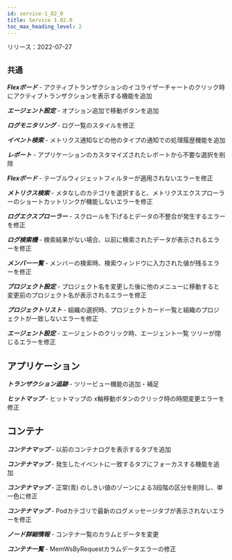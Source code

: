 ```yaml
---
id: service-1_82_0
title: Service 1.82.0
toc_max_heading_level: 2
---
```



リリース：2022-07-27

## `共通`

**_Flexボード_** - アクティブトランザクションのイコライザーチャートのクリック時にアクティブトランザクションを表示する機能を追加

**_エージェント設定_** - オプション追加で移動ボタンを追加

**_ログモニタリング_** - ログ一覧のスタイルを修正

**_イベント検索_** - メトリクス通知などの他のタイプの通知での処理履歴機能を追加

**_レポート_** - アプリケーションのカスタマイズされたレポートから不要な選択を削除

**_Flexボード_** - テーブルウィジェットフィルターが適用されないエラーを修正

**_メトリクス検索_** - メタなしのカテゴリを選択すると、メトリクスエクスプローラーのショートカットリンクが機能しないエラーを修正

**_ログエクスプローラー_** - スクロールを下げるとデータの不整合が発生するエラーを修正

**_ログ検索機_** - 検索結果がない場合、以前に検索されたデータが表示されるエラーを修正

**_メンバー一覧_** - メンバーの検索時、検索ウィンドウに入力された値が残るエラーを修正

**_プロジェクト設定_** - プロジェクト名を変更した後に他のメニューに移動すると変更前のプロジェクト名が表示されるエラーを修正

**_プロジェクトリスト_** - 組織の選択時、プロジェクトカード一覧と組織のプロジェクトが一致しないエラーを修正

**_エージェント設定_** - エージェントのクリック時、エージェント一覧 ツリーが閉じるエラーを修正

## アプリケーション

**_トランザクション追跡_** - ツリービュー機能の追加・補足

**_ヒットマップ_** - ヒットマップの x軸移動ボタンのクリック時の時間変更エラーを修正

## コンテナ

**_コンテナマップ_** - 以前のコンテナログを表示するタブを追加

**_コンテナマップ_** - 発生したイベントに一致するタブにフォーカスする機能を追加

**_コンテナマップ_** - 正常(青) のしきい値のゾーンによる3段階の区分を削除し、単一色に修正

**_コンテナマップ_** - Podカテゴリで最新のログメッセージタブが表示されないエラーを修正

**_ノード詳細情報_** - コンテナ一覧のカラムとデータを変更

**_コンテナ一覧_** - MemWsByRequestカラムデータエラーの修正
